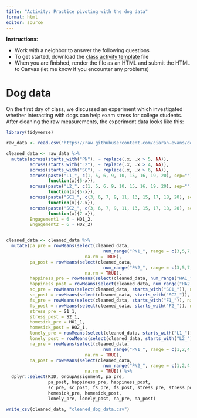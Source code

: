 ```yaml
---
title: "Activity: Practice pivoting with the dog data"
format: html
editor: source
---
```


**Instructions:** 

* Work with a neighbor to answer the following questions 
* To get started, download the [class activity template](https://sta279-f25.github.io/class_activities/ca_05_template.qmd) file
* When you are finished, render the file as an HTML and submit the HTML to Canvas (let me know if you encounter any problems)

# Dog data

On the first day of class, we discussed an experiment which investigated whether interacting with dogs can help exam stress for college students. After cleaning the raw measurements, the experiment data looks like this:

```r
library(tidyverse)

raw_data <- read.csv("https://raw.githubusercontent.com/ciaran-evans/dog-data-analysis/main/dog_data_raw.csv")

cleaned_data <- raw_data %>%
  mutate(across(starts_with("PN"), ~ replace(.x, .x > 5, NA)),
         across(starts_with("L2"), ~ replace(.x, .x > 4, NA)),
         across(starts_with("SC"), ~ replace(.x, .x > 6, NA)),
         across(paste("L1_", c(1, 5, 6, 9, 10, 15, 16, 19, 20), sep=""),
                function(x){5-x}),
         across(paste("L2_", c(1, 5, 6, 9, 10, 15, 16, 19, 20), sep=""),
                function(x){5-x}),
         across(paste("SC1_", c(3, 6, 7, 9, 11, 13, 15, 17, 18, 20), sep=""),
                function(x){7-x}),
         across(paste("SC2_", c(3, 6, 7, 9, 11, 13, 15, 17, 18, 20), sep=""),
                function(x){7-x}),
         Engagement1 = 6 - HO1_2,
         Engagement2 = 6 - HO2_2)


cleaned_data <- cleaned_data %>%
  mutate(pa_pre = rowMeans(select(cleaned_data,
                                     num_range("PN1_", range = c(3,5,7,8,10))),
                              na.rm = TRUE),
         pa_post = rowMeans(select(cleaned_data,
                                     num_range("PN2_", range = c(3,5,7,8,10))),
                              na.rm = TRUE), 
         happiness_pre = rowMeans(select(cleaned_data, num_range("HA1_", range = c(1,2,3))), na.rm = TRUE),
         happiness_post = rowMeans(select(cleaned_data, num_range("HA2_", range = c(1,2,3))), na.rm = TRUE),
         sc_pre = rowMeans(select(cleaned_data, starts_with("SC1_")), na.rm = TRUE),
         sc_post = rowMeans(select(cleaned_data, starts_with("SC2_")), na.rm = TRUE),
         fs_pre = rowMeans(select(cleaned_data, starts_with("F1_")), na.rm = TRUE),
         fs_post = rowMeans(select(cleaned_data, starts_with("F2_")), na.rm = TRUE),
         stress_pre = S1_1,
         stress_post = S2_1,
         homesick_pre = HO1_1,
         homesick_post = HO2_1,
         lonely_pre = rowMeans(select(cleaned_data, starts_with("L1_")), na.rm = T),
         lonely_post = rowMeans(select(cleaned_data, starts_with("L2_")), na.rm = T),
         na_pre = rowMeans(select(cleaned_data,
                                     num_range("PN1_", range = c(1,2,4,6,9))),
                              na.rm = TRUE),
         na_post = rowMeans(select(cleaned_data,
                                     num_range("PN2_", range = c(1,2,4,6,9))),
                              na.rm = TRUE)) %>%
  dplyr::select(RID, GroupAssignment, pa_pre, 
                pa_post, happiness_pre, happiness_post, 
                sc_pre, sc_post, fs_pre, fs_post, stress_pre, stress_post,
                homesick_pre, homesick_post,
                lonely_pre, lonely_post, na_pre, na_post)

write_csv(cleaned_data, "cleaned_dog_data.csv")
```




